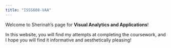 ```yaml
---
title: "ISSS608-VAA"
---
```


Welcome to Sherinah's page for **Visual Analytics and Applications**!

In this website, you will find my attempts at completing the coursework, and I hope you will find it informative and aesthetically pleasing!
